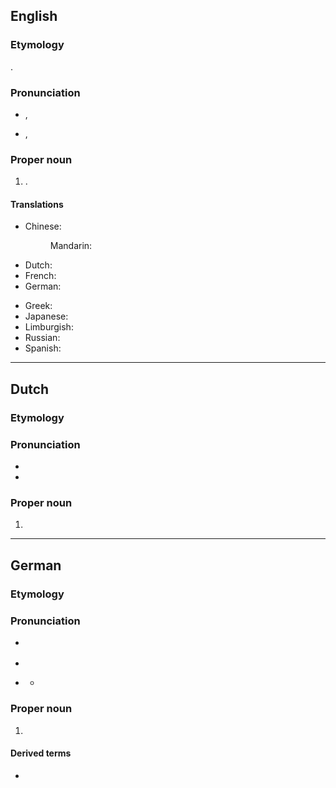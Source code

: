 ==English==
{{wikipedia}}

===Etymology===
{{bor|en|de|Duisburg}}. {{etystub|en}}

===Pronunciation===
* {{a|UK}} {{IPA|en|/ˈdjuːsbɜːɡ/}}, {{enPR|dyo͞osʹbûrg}}
* {{a|US}} {{IPA|en|/ˈd(j)uːsbɝɡ/|/ˈd(j)uːzbɝɡ/}}, {{enPR|d(y)o͞osʹbûrg|d(y)o͞ozʹbûrg}}

===Proper noun===
{{en-proper noun}}

# {{place|en|city|s/North Rhine-Westphalia|c/Germany}}.

====Translations====
{{trans-top|a city in Germany}}
* Chinese:
*: Mandarin: {{t+|cmn|杜伊斯堡|tr=Dùyīsībǎo}}
* Dutch: {{t|nl|Duisburg|?}}
* French: {{t+|fr|Duisbourg|m}}
* German: {{t+|de|Duisburg|n}}
{{trans-mid}}
* Greek: {{t+|el|Ντούισμπουργκ|n}}
* Japanese: {{t|ja|デュースブルク|m|tr=Dyūsuburuku}}
* Limburgish: {{t|li|Duusbörg|?}}
* Russian: {{t+|ru|Ду́йсбург|m}}
* Spanish: {{t+|es|Duisburgo|m}}
{{trans-bottom}}

----

==Dutch==
{{wikipedia|lang=nl}}

===Etymology===
{{rfe|nl}}

===Pronunciation===
* {{IPA|nl|/ˈdœy̯sbʏrx/}}
* {{audio|nl|Nl-Duisburg.ogg|Audio}}

===Proper noun===
{{nl-proper noun}}

# {{place|nl|city|s/North Rhine-Westphalia|c/Germany|t1=Duisburg}}

----

==German==
{{wikipedia|lang=de}}

===Etymology===
{{rfe|de}}

===Pronunciation===
* {{a|standard}} {{IPA|de|/ˈdyːsbʊrk/|[ˈdyːsbʊʁk]|[-bʊɐ̯k]}}
* {{audio|de|Duisburg.ogg|Audio}}
* {{a|locally}} {{IPA|de|/ˈdyːsbʊrç/|[ˈdyːsbui̯ç]}}
** {{audio|de|De-Duisburg.ogg|Audio}}

===Proper noun===
{{de-proper noun|n}}

# {{place|de|city|s/North Rhine-Westphalia|c/Germany|t1=Duisburg}}

====Derived terms====
* {{l|de|Duisburger}}